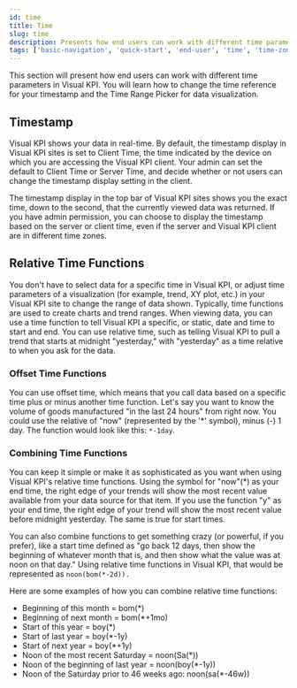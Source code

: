 ```yaml
---
id: time
title: Time
slug: time
description: Presents how end users can work with different time parameters in Transpara's Visual KPIs software.
tags: ['basic-navigation', 'quick-start', 'end-user', 'time', 'time-zone', 'time-parameters']
---
```



This section will present how end users can work with different time parameters in Visual KPI. You will learn how to change the time reference for your timestamp and the Time Range Picker for data visualization.

## Timestamp

Visual KPI shows your data in real-time. By default, the timestamp display in Visual KPI sites is set to Client Time, the time indicated by the device on which you are accessing the Visual KPI client. Your admin can set the default to Client Time or Server Time, and decide whether or not users can change the timestamp display setting in the client.

The timestamp display in the top bar of Visual KPI sites shows you the exact time, down to the second, that the currently viewed data was returned. If you have admin permission, you can choose to display the timestamp based on the server or client time, even if the server and Visual KPI client are in different time zones.


<StylizedImage
  imgURL="/img/docs/end-user/basic-navigation/time/basicnavigation-timestamp.png"
  alt="Timestamp in Visual KPI"
/>

## Relative Time Functions

You don't have to select data for a specific time in Visual KPI, or adjust time parameters of a visualization (for example, trend, XY plot, etc.) in your Visual KPI site to change the range of data shown. Typically, time functions are used to create charts and trend ranges. When viewing data, you can use a time function to tell Visual KPI a specific, or static, date and time to start and end. You can use relative time, such as telling Visual KPI to pull a trend that starts at midnight "yesterday," with "yesterday" as a time relative to when you ask for the data.

### Offset Time Functions

You can use offset time, which means that you call data based on a specific time plus or minus another time function. Let's say you want to know the volume of goods manufactured "in the last 24 hours" from right now. You could use the relative of "now" (represented by the '*' symbol), minus (-) 1 day. The function would look like this: `*-1day`. 

<StylizedImage
  imgURL="/img/docs/end-user/basic-navigation/time/basicvisualization-time-offset.gif"
  alt="Timestamp in Visual KPI"
/>

### Combining Time Functions

You can keep it simple or make it as sophisticated as you want when using Visual KPI's relative time functions. Using the symbol for "now"(*) as your end time, the right edge of your trends will show the most recent value available from your data source for that item. If you use the function "y" as your end time, the right edge of your trend will show the most recent value before midnight yesterday. The same is true for start times.

You can also combine functions to get something crazy (or powerful, if you prefer), like a start time defined as "go back 12 days, then show the beginning of whatever month that is, and then show what the value was at noon on that day." Using relative time functions in Visual KPI, that would be represented as `noon(bom(*-2d)).`

Here are some examples of how you can combine relative time functions:
- Beginning of this month = bom(*)
- Beginning of next month = bom(*+1mo)
- Start of this year = boy(*)
- Start of last year = boy(*-1y)
- Start of next year = boy(*+1y)
- Noon of the most recent Saturday = noon(Sa(*))
- Noon of the beginning of last year = noon(boy(*-1y))
- Noon of the Saturday prior to 46 weeks ago: noon(sa(*-46w))

